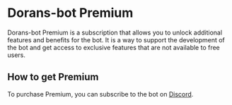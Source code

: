 # Dorans-bot Premium

Dorans-bot Premium is a subscription that allows you to unlock additional features and benefits for the bot.
It is a way to support the development of the bot and get access to exclusive features that are not available to free users.

## How to get Premium
To purchase Premium, you can subscribe to the bot on [Discord](https://www.patreon.com/doransbot).
